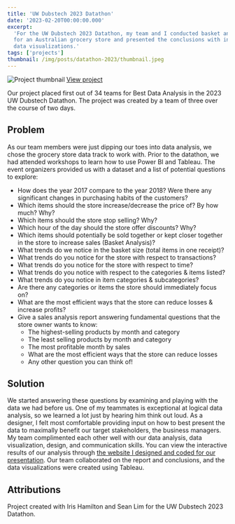 ```yaml
---
title: 'UW Dubstech 2023 Datathon'
date: '2023-02-20T00:00:00.000'
excerpt:
  'For the UW Dubstech 2023 Datathon, my team and I conducted basket analysis
  for an Australian grocery store and presented the conclusions with interactive
  data visualizations.'
tags: ['projects']
thumbnail: /img/posts/datathon-2023/thumbnail.jpeg
---
```


![Project thumbnail](/img/posts/datathon-2023/thumbnail.jpeg)
[View project](https://datathon-2023.netlify.app/)

Our project placed first out of 34 teams for Best Data Analysis in the 2023 UW
Dubstech Datathon. The project was created by a team of three over the course of
two days.

## Problem

As our team members were just dipping our toes into data analysis, we chose the
grocery store data track to work with. Prior to the datathon, we had attended
workshops to learn how to use Power BI and Tableau. The event organizers
provided us with a dataset and a list of potential questions to explore:

- How does the year 2017 compare to the year 2018? Were there any significant
  changes in purchasing habits of the customers?
- Which items should the store increase/decrease the price of? By how much? Why?
- Which items should the store stop selling? Why?
- Which hour of the day should the store offer discounts? Why?
- Which items should potentially be sold together or kept closer together in the
  store to increase sales (Basket Analysis)?
- What trends do we notice in the basket size (total items in one receipt)?
- What trends do you notice for the store with respect to transactions?
- What trends do you notice for the store with respect to time?
- What trends do you notice with respect to the categories & items listed?
- What trends do you notice in item categories & subcategories?
- Are there any categories or items the store should immediately focus on?
- What are the most efficient ways that the store can reduce losses & increase
  profits?
- Give a sales analysis report answering fundamental questions that the store
  owner wants to know:
  - The highest-selling products by month and category
  - The least selling products by month and category
  - The most profitable month by sales
  - What are the most efficient ways that the store can reduce losses
  - Any other question you can think of!

## Solution

We started answering these questions by examining and playing with the data we
had before us. One of my teammates is exceptional at logical data analysis, so
we learned a lot just by hearing him think out loud. As a designer, I felt most
comfortable providing input on how to best present the data to maximally benefit
our target stakeholders, the business managers. My team complimented each other
well with our data analysis, data visualization, design, and communication
skills. You can view the interactive results of our analysis through
[the website I designed and coded for our presentation](https://datathon-2023.netlify.app/).
Our team collaborated on the report and conclusions, and the data visualizations were created using Tableau.

## Attributions

Project created with Iris Hamilton and Sean Lim for the UW Dubstech 2023
Datathon.
